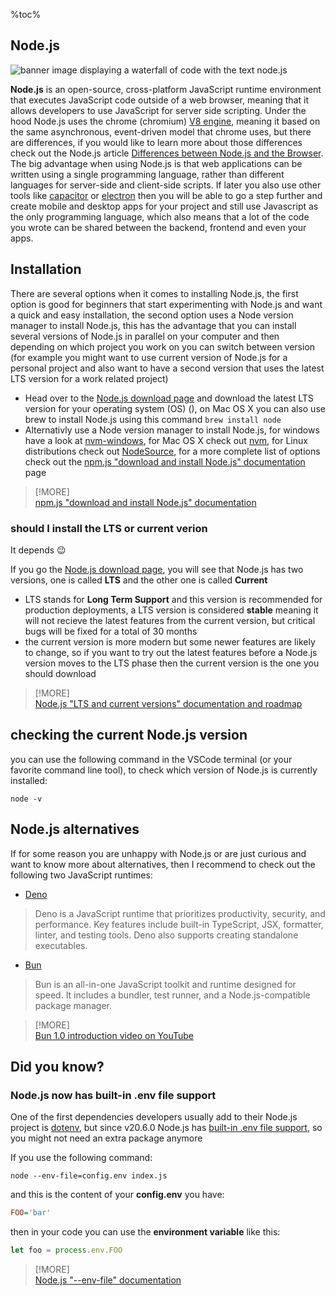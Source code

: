 %toc%

<article>

# Node.js

![banner image displaying a waterfall of code with the text node.js](../../../../public/assets/images/app/web_development/posts/node-js/banner.png)

**Node.js** is an open-source, cross-platform JavaScript runtime environment that executes JavaScript code outside of a web browser, meaning that it allows developers to use JavaScript for server side scripting. Under the hood Node.js uses the chrome (chromium) [V8 engine](https://nodejs.org/en/learn/getting-started/the-v8-javascript-engine), meaning it based on the same asynchronous, event-driven model that chrome uses, but there are differences, if you would like to learn more about those differences check out the Node.js article [Differences between Node.js and the Browser](https://nodejs.org/en/learn/getting-started/differences-between-nodejs-and-the-browser). The big advantage when using Node.js is that web applications can be written using a single programming language, rather than different languages for server-side and client-side scripts. If later you also use other tools like [capacitor](https://capacitorjs.com/) or [electron](https://www.electronjs.org/) then you will be able to go a step further and create mobile and desktop apps for your project and still use Javascript as the only programming language, which also means that a lot of the code you wrote can be shared between the backend, frontend and even your apps.

## Installation

There are several options when it comes to installing Node.js, the first option is good for beginners that start experimenting with Node.js and want a quick and easy installation, the second option uses a Node version manager to install Node.js, this has the advantage that you can install several versions of Node.js in parallel on your computer and then depending on which project you work on you can switch between version (for example you might want to use current version of Node.js for a personal project and also want to have a second version that uses the latest LTS version for a work related project)

* Head over to the [Node.js download page](https://nodejs.org/en/download) and download the latest LTS version for your operating system (OS) (), on Mac OS X you can also use brew to install Node.js using this command `brew install node`
* Alternativly use a Node version manager to install Node.js, for windows have a look at [nvm-windows](https://github.com/coreybutler/nvm-windows), for Mac OS X check out [nvm](https://github.com/nvm-sh/nvm), for Linux distributions check out [NodeSource](https://github.com/nodesource/distributions), for a more complete list of options check out the [npm.js "download and install Node.js" documentation](https://docs.npmjs.com/downloading-and-installing-node-js-and-npm) page

> [!MORE]  
> [npm.js "download and install Node.js" documentation](https://docs.npmjs.com/downloading-and-installing-node-js-and-npm)  

### should I install the LTS or current verion

It depends 😉

If you go the [Node.js download page](https://nodejs.org/en/download), you will see that Node.js has two versions, one is called **LTS** and the other one is called **Current**

* LTS stands for **Long Term Support** and this version is recommended for production deployments, a LTS version is considered **stable** meaning it will not recieve the latest features from the current version, but critical bugs will be fixed for a total of 30 months
* the current version is more modern but some newer features are likely to change, so if you want to try out the latest features before a Node.js version moves to the LTS phase then the current version is the one you should download

> [!MORE]  
> [Node.js "LTS and current versions" documentation and roadmap](https://nodejs.org/en/about/previous-releases)  

## checking the current Node.js version

you can use the following command in the VSCode terminal (or your favorite command line tool), to check which version of Node.js is currently installed:

```shell
node -v
```

## Node.js alternatives

If for some reason you are unhappy with Node.js or are just curious and want to know more about alternatives, then I recommend to check out the following two JavaScript runtimes:

* [Deno](https://deno.com/)

> Deno is a JavaScript runtime that prioritizes productivity, security, and performance. Key features include built-in TypeScript, JSX, formatter, linter, and testing tools. Deno also supports creating standalone executables.

* [Bun](https://bun.sh/)

> Bun is an all-in-one JavaScript toolkit and runtime designed for speed. It includes a bundler, test runner, and a Node.js-compatible package manager.

> [!MORE]  
> [Bun 1.0 introduction video on YouTube](https://www.youtube.com/watch?v=BsnCpESUEqM)

## Did you know?

### Node.js now has built-in .env file support

One of the first dependencies developers usually add to their Node.js project is [dotenv](https://www.npmjs.com/package/dotenv), but since v20.6.0 Node.js has [built-in .env file support](https://github.com/nodejs/node/blob/main/doc/changelogs/CHANGELOG_V20.md#built-in-env-file-support), so you might not need an extra package anymore

If you use the following command:

```shell
node --env-file=config.env index.js
```

and this is the content of your **config.env** you have:

```ini
FOO='bar'
```

then in your code you can use the **environment variable** like this:

```js
let foo = process.env.FOO
```

> [!MORE]  
> [Node.js "--env-file" documentation](https://nodejs.org/docs/latest/api/cli.html#--env-fileconfig)

</article>
